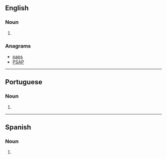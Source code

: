 {{also|Apps|apps.}}

==English==

===Noun===
{{head|en|noun plural form}}

# {{plural of|app|lang=en}}

===Anagrams===
* [[paps#English|paps]]
* [[PSAP#English|PSAP]]

----

==Portuguese==

===Noun===
{{head|pt|noun plural form}}

# {{plural of|app|lang=pt}}

----

==Spanish==

===Noun===
{{head|es|noun form}}

# {{plural of|app|lang=es}}